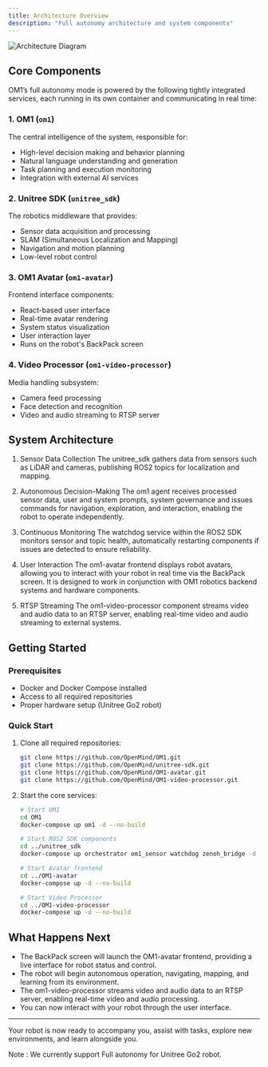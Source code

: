 ```yaml
---
title: Architecture Overview
description: "Full autonomy architecture and system components"
---
```


![Architecture Diagram](../assets/full_autonomy_architecture.png)

## Core Components
OM1’s full autonomy mode is powered by the following tightly integrated services, each running in its own container and communicating in real time:

### 1. OM1 (`om1`)
The central intelligence of the system, responsible for:
- High-level decision making and behavior planning
- Natural language understanding and generation
- Task planning and execution monitoring
- Integration with external AI services

### 2. Unitree SDK (`unitree_sdk`)
The robotics middleware that provides:
- Sensor data acquisition and processing
- SLAM (Simultaneous Localization and Mapping)
- Navigation and motion planning
- Low-level robot control

### 3. OM1 Avatar (`om1-avatar`)
Frontend interface components:
- React-based user interface
- Real-time avatar rendering
- System status visualization
- User interaction layer
- Runs on the robot's BackPack screen

### 4. Video Processor (`om1-video-processor`)
Media handling subsystem:
- Camera feed processing
- Face detection and recognition
- Video and audio streaming to RTSP server

## System Architecture
1. Sensor Data Collection
    The unitree_sdk gathers data from sensors such as LiDAR and cameras, publishing ROS2 topics for localization and mapping.

2. Autonomous Decision-Making
    The om1 agent receives processed sensor data, user and system prompts, system governance and issues commands for navigation, exploration, and interaction, enabling the robot to operate independently.

3. Continuous Monitoring
    The watchdog service within the ROS2 SDK monitors sensor and topic health, automatically restarting components if issues are detected to ensure reliability.

4. User Interaction
    The om1-avatar frontend displays robot avatars, allowing you to interact with your robot in real time via the BackPack screen. It is designed to work in conjunction with OM1 robotics backend systems and hardware components.

5. RTSP Streaming
    The om1-video-processor component streams video and audio data to an RTSP server, enabling real-time video and audio streaming to external systems.

## Getting Started

### Prerequisites
- Docker and Docker Compose installed
- Access to all required repositories
- Proper hardware setup (Unitree Go2 robot)

### Quick Start
1. Clone all required repositories:
   ```bash
   git clone https://github.com/OpenMind/OM1.git
   git clone https://github.com/OpenMind/unitree-sdk.git
   git clone https://github.com/OpenMind/OM1-avatar.git
   git clone https://github.com/OpenMind/OM1-video-processor.git
   ```

2. Start the core services:
   ```bash
   # Start OM1
   cd OM1
   docker-compose up om1 -d --no-build

   # Start ROS2 SDK components
   cd ../unitree_sdk
   docker-compose up orchestrator om1_sensor watchdog zenoh_bridge -d --no-build

   # Start Avatar frontend
   cd ../OM1-avatar
   docker-compose up -d --no-build

   # Start Video Processor
   cd ../OM1-video-processor
   docker-compose up -d --no-build
   ```

## What Happens Next

- The BackPack screen will launch the OM1-avatar frontend, providing a live interface for robot status and control.
- The robot will begin autonomous operation, navigating, mapping, and learning from its environment.
- The om1-video-processor streams video and audio data to an RTSP server, enabling real-time video and audio processing.
- You can now interact with your robot through the user interface.

---

Your robot is now ready to accompany you, assist with tasks, explore new environments, and learn alongside you.

Note : We currently support Full autonomy for Unitree Go2 robot.